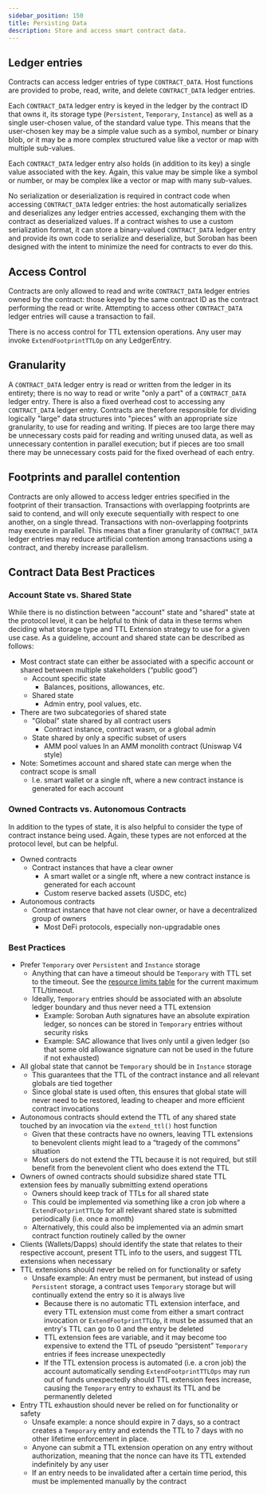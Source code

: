 ```yaml
---
sidebar_position: 150
title: Persisting Data
description: Store and access smart contract data.
---
```


<head>
  <title>Store and access smart contract data.</title>
  <meta charSet="utf-8" />
  <meta property="og:title" content="Store and access smart contract data." />
  <meta
    property="og:description"
    content="Store and access smart contract data."
  />
  <link
    rel="canonical"
    href="https://soroban.stellar.org/docs/soroban-internals/persisting-data"
  />
</head>

## Ledger entries

Contracts can access ledger entries of type `CONTRACT_DATA`. Host functions are provided to probe, read, write, and delete `CONTRACT_DATA` ledger entries.

Each `CONTRACT_DATA` ledger entry is keyed in the ledger by the contract ID that owns it, its storage type (`Persistent`, `Temporary`, `Instance`) as well as a single user-chosen value, of the standard value type. This means that the user-chosen key may be a simple value such as a symbol, number or binary blob, or it may be a more complex structured value like a vector or map with multiple sub-values.

Each `CONTRACT_DATA` ledger entry also holds (in addition to its key) a single value associated with the key. Again, this value may be simple like a symbol or number, or may be complex like a vector or map with many sub-values.

No serialization or deserialization is required in contract code when accessing `CONTRACT_DATA` ledger entries: the host automatically serializes and deserializes any ledger entries accessed, exchanging them with the contract as deserialized values. If a contract wishes to use a custom serialization format, it can store a binary-valued `CONTRACT_DATA` ledger entry and provide its own code to serialize and deserialize, but Soroban has been designed with the intent to minimize the need for contracts to ever do this.

## Access Control

Contracts are only allowed to read and write `CONTRACT_DATA` ledger entries owned by the contract: those keyed by the same contract ID as the contract performing the read or write. Attempting to access other `CONTRACT_DATA` ledger entries will cause a transaction to fail.

There is no access control for TTL extension operations. Any user may invoke `ExtendFootprintTTLOp` on any LedgerEntry.

## Granularity

A `CONTRACT_DATA` ledger entry is read or written from the ledger in its entirety; there is no way to read or write "only a part" of a `CONTRACT_DATA` ledger entry. There is also a fixed overhead cost to accessing any `CONTRACT_DATA` ledger entry. Contracts are therefore responsible for dividing logically "large" data structures into "pieces" with an appropriate size granularity, to use for reading and writing. If pieces are too large there may be unnecessary costs paid for reading and writing unused data, as well as unnecessary contention in parallel execution; but if pieces are too small there may be unnecessary costs paid for the fixed overhead of each entry.

## Footprints and parallel contention

Contracts are only allowed to access ledger entries specified in the footprint of their transaction. Transactions with overlapping footprints are said to contend, and will only execute sequentially with respect to one another, on a single thread. Transactions with non-overlapping footprints may execute in parallel. This means that a finer granularity of `CONTRACT_DATA` ledger entries may reduce artificial contention among transactions using a contract, and thereby increase parallelism.

## Contract Data Best Practices

### Account State vs. Shared State

While there is no distinction between "account" state and "shared" state at the protocol level, it can be helpful to think of data in these terms when deciding what storage type and TTL Extension strategy
to use for a given use case. As a guideline, account and shared state can be described as follows:

- Most contract state can either be associated with a specific account or shared between multiple stakeholders (“public good”)
  - Account specific state
    - Balances, positions, allowances, etc.
  - Shared state
    - Admin entry, pool values, etc.
- There are two subcategories of shared state
  - "Global" state shared by all contract users
    - Contract instance, contract wasm, or a global admin
  - State shared by only a specific subset of users
    - AMM pool values In an AMM monolith contract (Uniswap V4 style)
- Note: Sometimes account and shared state can merge when the contract scope is small
  - I.e. smart wallet or a single nft, where a new contract instance is generated for each account

### Owned Contracts vs. Autonomous Contracts

In addition to the types of state, it is also helpful to consider the type of contract instance being used. Again, these types are not enforced at the protocol level, but can be helpful.

- Owned contracts
  - Contract instances that have a clear owner
    - A smart wallet or a single nft, where a new contract instance is generated for each account
    - Custom reserve backed assets (USDC, etc)
- Autonomous contracts
  - Contract instance that have not clear owner, or have a decentralized group of owners
    - Most DeFi protocols, especially non-upgradable ones

### Best Practices

- Prefer `Temporary` over `Persistent` and `Instance` storage
  - Anything that can have a timeout should be `Temporary` with TTL set to the timeout. See the [resource limits table](../soroban-internals/fees-and-metering.mdx#resource-limits) for the current maximum TTL/timeout.
  - Ideally, `Temporary` entries should be associated with an absolute ledger boundary and thus never need a TTL extension
    - Example: Soroban Auth signatures have an absolute expiration ledger, so nonces can be stored in `Temporary` entries without security risks
    - Example: SAC allowance that lives only until a given ledger (so that some old allowance signature can not be used in the future if not exhausted)
- All global state that cannot be `Temporary` should be in `Instance` storage
  - This guarantees that the TTL of the contract instance and all relevant globals are tied together
  - Since global state is used often, this ensures that global state will never need to be restored, leading to cheaper and more efficient contract invocations
- Autonomous contracts should extend the TTL of any shared state touched by an invocation via the `extend_ttl()` host function
  - Given that these contracts have no owners, leaving TTL extensions to benevolent clients might lead to a “tragedy of the commons” situation
  - Most users do not extend the TTL because it is not required, but still benefit from the benevolent client who does extend the TTL
- Owners of owned contracts should subsidize shared state TTL extension fees by manually submitting extend operations
  - Owners should keep track of TTLs for all shared state
  - This could be implemented via something like a cron job where a `ExtendFootprintTTLOp` for all relevant shared state is submitted periodically (i.e. once a month)
  - Alternatively, this could also be implemented via an admin smart contract function routinely called by the owner
- Clients (Wallets/Dapps) should identify the state that relates to their respective account, present TTL info to the users, and suggest TTL extensions when necessary
- TTL extensions should never be relied on for functionality or safety
  - Unsafe example: An entry must be permanent, but instead of using `Persistent` storage, a contract uses `Temporary` storage but will continually extend the entry so it is always live
    - Because there is no automatic TTL extension interface, and every TTL extension must come from either a smart contract invocation or `ExtendFootprintTTLOp`, it must be assumed that an entry's TTL can go to 0 and the entry be deleted
    - TTL extension fees are variable, and it may become too expensive to extend the TTL of pseudo “persistent” `Temporary` entries if fees increase unexpectedly
    - If the TTL extension process is automated (i.e. a cron job) the account automatically sending `ExtendFootprintTTLOps` may run out of funds unexpectedly should TTL extension fees increase, causing the `Temporary` entry to exhaust its TTL and be permanently deleted
- Entry TTL exhaustion should never be relied on for functionality or safety
  - Unsafe example: a nonce should expire in 7 days, so a contract creates a `Temporary` entry and extends the TTL to 7 days with no other lifetime enforcement in place.
  - Anyone can submit a TTL extension operation on any entry without authorization, meaning that the nonce can have its TTL extended indefinitely by any user
  - If an entry needs to be invalidated after a certain time period, this must be implemented manually by the contract
